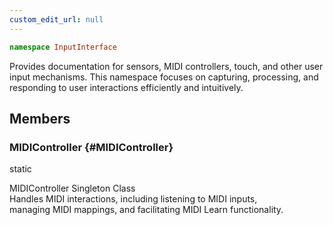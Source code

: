 ```yaml
---
custom_edit_url: null
---
```


```ts
namespace InputInterface
```

<p>Provides documentation for sensors, MIDI controllers, touch, and other user input mechanisms.
This namespace focuses on capturing, processing, and responding to user interactions efficiently and intuitively.</p>

## Members
### MIDIController {#MIDIController}

<div>
  <span className="badge badge--info">static</span>
</div>

<p>MIDIController Singleton Class<br />Handles MIDI interactions, including listening to MIDI inputs,<br />managing MIDI mappings, and facilitating MIDI Learn functionality.</p>


